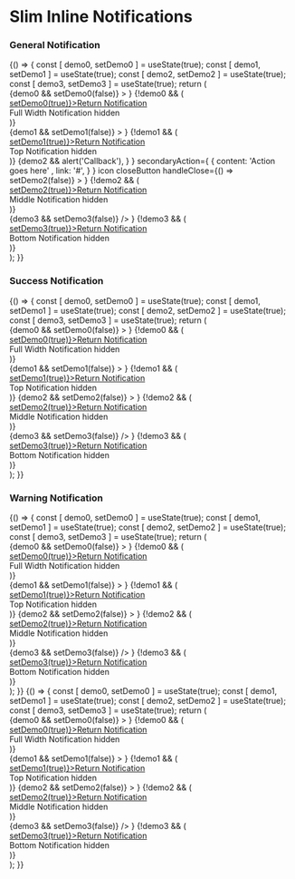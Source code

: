 
<Meta title="Components/Notifications/SlimInline" component={Notification} />

# Slim Inline Notifications

### General Notification

<Preview>
  <Story name="slim inline general notification">
    {() => {
      const [ demo0, setDemo0 ] = useState(true);
      const [ demo1, setDemo1 ] = useState(true);
      const [ demo2, setDemo2 ] = useState(true);
      const [ demo3, setDemo3 ] = useState(true);
      return (
        <div>
            {demo0 &&
              <Notification
                type="slimInline"
                variant="general"
                background
                hideActionIcons
                title="Notification title goes here"
                content="The insurance provider will capture the full description"
                primaryAction={
                  {
                    content: 'Action goes here' ,
                    link: '#',
                  }
                }
                secondaryAction={
                  {
                    content: 'Action goes here' ,
                    link: '#',
                  }
                }
                icon
                closeButton
                handleClose={() => setDemo0(false)}
              >
              </Notification>
            }
            {!demo0 && (
              <div style={{fontSize: '30px'}}>
                <a href="#" title="" style={{fontSize: '14px'}} target="_self" onClick={() => setDemo0(true)}><span style={{marginRight: '5px'}}><FontAwesomeIcon icon={faLongArrowLeft} size="1x" /></span>Return Notification</a>
                <br />
                Full Width Notification hidden
              </div>
            )}
            <div style={{ padding: '2%' }}>
              <FluidContainer>
                <Row>
                  <Column xsOffset={1} cols={10}>
                    {demo1 &&
                      <Notification
                        type="slimInline"
                        variant="general"
                        background
                        hideActionIcons
                        title="Notification title goes here"
                        content="The insurance provider will capture the full description"
                        primaryAction={
                          {
                            content: 'Action goes here' ,
                            link: '#',
                          }
                        }
                        secondaryAction={
                          {
                            content: 'Action goes here' ,
                            link: '#',
                          }
                        }
                        icon
                        closeButton
                        handleClose={() => setDemo1(false)}
                      >
                      </Notification>
                    }
                    {!demo1 && (
                      <div style={{fontSize: '30px'}}>
                        <a href="#" title="" style={{fontSize: '14px'}} target="_self" onClick={() => setDemo1(true)}><span style={{marginRight: '5px'}}><FontAwesomeIcon icon={faLongArrowLeft} size="1x" /></span>Return Notification</a>
                        <br />
                        Top Notification hidden
                      </div>
                    )}
                  </Column>
                </Row>
                <Row>
                  <Column xsOffset={1} cols={10}>
                    {demo2 &&
                      <Notification
                        type="slimInline"
                        variant="general"
                        background
                        hideActionIcons
                        content="The insurance provider will capture the full description"
                        primaryAction={
                          {
                            content: 'Callback example' ,
                            handleClick: () => alert('Callback'),
                          }
                        }
                        secondaryAction={
                          {
                            content: 'Action goes here' ,
                            link: '#',
                          }
                        }
                        icon
                        closeButton
                        handleClose={() => setDemo2(false)}
                      >
                      </Notification>
                    }
                      {!demo2 && (
                        <div style={{fontSize: '30px'}}>
                          <a href="#" title="" style={{fontSize: '14px'}} target="_self" onClick={() => setDemo2(true)}><span style={{marginRight: '5px'}}><FontAwesomeIcon icon={faLongArrowLeft} size="1x" /></span>Return Notification</a>
                          <br />
                          Middle Notification hidden
                        </div>
                      )}
                  </Column>
                </Row>
                <Row>
                  <Column xsOffset={1} cols={10}>
                    <div style={{width: '50%'}}>
                      {demo3 &&
                        <Notification
                          type="slimInline"
                          variant="general"
                          background
                          hideActionIcons
                          title="Notification title goes here"
                          content="Provider will capture the full description"
                          primaryAction={
                            {
                              content: 'Action goes here' ,
                              link: '#',
                            }
                          }
                          secondaryAction={
                            {
                              content: 'Action goes here' ,
                              link: '#',
                            }
                          }
                          icon
                          closeButton
                          handleClose={() => setDemo3(false)}
                        />
                      }
                      {!demo3 && (
                        <div style={{fontSize: '30px'}}>
                          <a href="#" title="" style={{fontSize: '14px'}} target="_self" onClick={() => setDemo3(true)}><span style={{marginRight: '5px'}}><FontAwesomeIcon icon={faLongArrowLeft} size="1x" /></span>Return Notification</a>
                          <br />
                          Bottom Notification hidden
                        </div>
                      )}
                    </div>
                  </Column>
                </Row>
              </FluidContainer>
            </div>
        </div>
      );
    }}
  </Story>
</Preview>

### Success Notification

<Preview>
  <Story name="slim inline success notification">
    {() => {
      const [ demo0, setDemo0 ] = useState(true);
      const [ demo1, setDemo1 ] = useState(true);
      const [ demo2, setDemo2 ] = useState(true);
      const [ demo3, setDemo3 ] = useState(true);
      return (
         <div>
             {demo0 &&
                <Notification
                  type="slimInline"
                  variant="success"
                  background
                  hideActionIcons
                  title="Notification title goes here"
                  content="The insurance provider will capture the full description"
                  primaryAction={
                    {
                      content: 'Action goes here' ,
                      link: '#',
                    }
                  }
                  secondaryAction={
                    {
                      content: 'Action goes here' ,
                      link: '#',
                    }
                  }
                  icon
                  closeButton
                  handleClose={() => setDemo0(false)}
                >
                </Notification>
             }
             {!demo0 && (
                <div style={{fontSize: '30px'}}>
                  <a href="#" title="" style={{fontSize: '14px'}} target="_self" onClick={() => setDemo0(true)}><span style={{marginRight: '5px'}}><FontAwesomeIcon icon={faLongArrowLeft} size="1x" /></span>Return Notification</a>
                  <br />
                  Full Width Notification hidden
                </div>
             )}
             <div style={{ padding: '2%' }}>
                <FluidContainer>
                  <Row>
                    <Column xsOffset={1} cols={10}>
                      {demo1 &&
                        <Notification
                          type="slimInline"
                          variant="success"
                          background
                          hideActionIcons
                          title="Notification title goes here"
                          content="The insurance provider will capture the full description"
                          primaryAction={
                            {
                              content: 'Action goes here' ,
                              link: '#',
                            }
                          }
                          secondaryAction={
                            {
                              content: 'Action goes here' ,
                              link: '#',
                            }
                          }
                          icon
                          closeButton
                          handleClose={() => setDemo1(false)}
                        >
                        </Notification>
                      }
                      {!demo1 && (
                        <div style={{fontSize: '30px'}}>
                          <a href="#" title="" style={{fontSize: '14px'}} target="_self" onClick={() => setDemo1(true)}><span style={{marginRight: '5px'}}><FontAwesomeIcon icon={faLongArrowLeft} size="1x" /></span>Return Notification</a>
                          <br />
                          Top Notification hidden
                        </div>
                      )}
                    </Column>
                  </Row>
                  <Row>
                    <Column xsOffset={1} cols={10}>
                      {demo2 &&
                        <Notification
                          type="slimInline"
                          variant="success"
                          background
                          hideActionIcons
                          content="The insurance provider will capture the full description"
                          primaryAction={
                            {
                              content: 'Action goes here' ,
                              link: '#',
                            }
                          }
                          secondaryAction={
                            {
                              content: 'Action goes here' ,
                              link: '#',
                            }
                          }
                          icon
                          customIcon={faBadgeDollar}
                          closeButton
                          handleClose={() => setDemo2(false)}
                        >
                        </Notification>
                      }
                        {!demo2 && (
                          <div style={{fontSize: '30px'}}>
                            <a href="#" title="" style={{fontSize: '14px'}} target="_self" onClick={() => setDemo2(true)}><span style={{marginRight: '5px'}}><FontAwesomeIcon icon={faLongArrowLeft} size="1x" /></span>Return Notification</a>
                            <br />
                            Middle Notification hidden
                          </div>
                        )}
                    </Column>
                  </Row>
                  <Row>
                    <Column xsOffset={1} cols={10}>
                      <div style={{width: '50%'}}>
                        {demo3 &&
                          <Notification
                            type="slimInline"
                            variant="success"
                            background
                            hideActionIcons
                            title="Notification title goes here"
                            content="Provider will capture the full description"
                            primaryAction={
                              {
                                content: 'Action goes here' ,
                                link: '#',
                              }
                            }
                            secondaryAction={
                              {
                                content: 'Action goes here' ,
                                link: '#',
                              }
                            }
                            icon
                            closeButton
                            handleClose={() => setDemo3(false)}
                          />
                        }
                        {!demo3 && (
                          <div style={{fontSize: '30px'}}>
                            <a href="#" title="" style={{fontSize: '14px'}} target="_self" onClick={() => setDemo3(true)}><span style={{marginRight: '5px'}}><FontAwesomeIcon icon={faLongArrowLeft} size="1x" /></span>Return Notification</a>
                            <br />
                            Bottom Notification hidden
                          </div>
                        )}
                      </div>
                    </Column>
                  </Row>
                </FluidContainer>
            </div>
        </div>
      );
    }}
  </Story>
</Preview>

### Warning Notification

<Preview>
  <Story name="slim inline warning notification">
    {() => {
      const [ demo0, setDemo0 ] = useState(true);
      const [ demo1, setDemo1 ] = useState(true);
      const [ demo2, setDemo2 ] = useState(true);
      const [ demo3, setDemo3 ] = useState(true);
      return (
        <div>
            {demo0 &&
              <Notification
                type="slimInline"
                variant="warning"
                background
                hideActionIcons
                title="Notification title goes here"
                content="The insurance provider will capture the full description"
                primaryAction={
                  {
                    content: 'Action goes here' ,
                    link: '#',
                  }
                }
                secondaryAction={
                  {
                    content: 'Action goes here' ,
                    link: '#',
                  }
                }
                icon
                closeButton
                handleClose={() => setDemo0(false)}
              >
              </Notification>
            }
            {!demo0 && (
              <div style={{fontSize: '30px'}}>
                <a href="#" title="" style={{fontSize: '14px'}} target="_self" onClick={() => setDemo0(true)}><span style={{marginRight: '5px'}}><FontAwesomeIcon icon={faLongArrowLeft} size="1x" /></span>Return Notification</a>
                <br />
                Full Width Notification hidden
              </div>
            )}
            <div style={{ padding: '2%' }}>
              <FluidContainer>
                <Row>
                  <Column xsOffset={1} cols={10}>
                    {demo1 &&
                      <Notification
                        type="slimInline"
                        variant="warning"
                        background
                        hideActionIcons
                        title="Notification title goes here"
                        content="The insurance provider will capture the full description"
                        primaryAction={
                          {
                            content: 'Action goes here' ,
                            link: '#',
                          }
                        }
                        secondaryAction={
                          {
                            content: 'Action goes here' ,
                            link: '#',
                          }
                        }
                        icon
                        closeButton
                        handleClose={() => setDemo1(false)}
                      >
                      </Notification>
                    }
                    {!demo1 && (
                      <div style={{fontSize: '30px'}}>
                        <a href="#" title="" style={{fontSize: '14px'}} target="_self" onClick={() => setDemo1(true)}><span style={{marginRight: '5px'}}><FontAwesomeIcon icon={faLongArrowLeft} size="1x" /></span>Return Notification</a>
                        <br />
                        Top Notification hidden
                      </div>
                    )}
                  </Column>
                </Row>
                <Row>
                  <Column xsOffset={1} cols={10}>
                    {demo2 &&
                      <Notification
                        type="slimInline"
                        variant="warning"
                        background
                        hideActionIcons
                        content="The insurance provider will capture the full description"
                        primaryAction={
                          {
                            content: 'Action goes here' ,
                            link: '#',
                          }
                        }
                        secondaryAction={
                          {
                            content: 'Action goes here' ,
                            link: '#',
                          }
                        }
                        icon
                        closeButton
                        handleClose={() => setDemo2(false)}
                      >
                      </Notification>
                    }
                      {!demo2 && (
                        <div style={{fontSize: '30px'}}>
                          <a href="#" title="" style={{fontSize: '14px'}} target="_self" onClick={() => setDemo2(true)}><span style={{marginRight: '5px'}}><FontAwesomeIcon icon={faLongArrowLeft} size="1x" /></span>Return Notification</a>
                          <br />
                          Middle Notification hidden
                        </div>
                      )}
                  </Column>
                </Row>
                <Row>
                  <Column xsOffset={1} cols={10}>
                    <div style={{width: '50%'}}>
                      {demo3 &&
                        <Notification
                          type="slimInline"
                          variant="warning"
                          background
                          hideActionIcons
                          title="Notification title goes here"
                          content="Provider will capture the full description"
                          primaryAction={
                            {
                              content: 'Action goes here' ,
                              link: '#',
                            }
                          }
                          secondaryAction={
                            {
                              content: 'Action goes here' ,
                              link: '#',
                            }
                          }
                          icon
                          closeButton
                          handleClose={() => setDemo3(false)}
                        />
                      }
                      {!demo3 && (
                        <div style={{fontSize: '30px'}}>
                          <a href="#" title="" style={{fontSize: '14px'}} target="_self" onClick={() => setDemo3(true)}><span style={{marginRight: '5px'}}><FontAwesomeIcon icon={faLongArrowLeft} size="1x" /></span>Return Notification</a>
                          <br />
                          Bottom Notification hidden
                        </div>
                      )}
                    </div>
                  </Column>
                </Row>
              </FluidContainer>
            </div>
        </div>
      );
    }}
  </Story>
</Preview>

<Preview>
  <Story name="slim inline error notification">
    {() => {
      const [ demo0, setDemo0 ] = useState(true);
      const [ demo1, setDemo1 ] = useState(true);
      const [ demo2, setDemo2 ] = useState(true);
      const [ demo3, setDemo3 ] = useState(true);
      return (
        <div>
            {demo0 &&
              <Notification
                type="slimInline"
                variant="error"
                background
                hideActionIcons
                title="Notification title goes here"
                content="The insurance provider will capture the full description"
                primaryAction={
                  {
                    content: 'Action goes here' ,
                    link: '#',
                  }
                }
                secondaryAction={
                  {
                    content: 'Action goes here' ,
                    link: '#',
                  }
                }
                icon
                closeButton
                handleClose={() => setDemo0(false)}
              >
              </Notification>
            }
            {!demo0 && (
              <div style={{fontSize: '30px'}}>
                <a href="#" title="" style={{fontSize: '14px'}} target="_self" onClick={() => setDemo0(true)}><span style={{marginRight: '5px'}}><FontAwesomeIcon icon={faLongArrowLeft} size="1x" /></span>Return Notification</a>
                <br />
                Full Width Notification hidden
              </div>
            )}
            <div style={{ padding: '2%' }}>
              <FluidContainer>
                <Row>
                  <Column xsOffset={1} cols={10}>
                    {demo1 &&
                      <Notification
                        type="slimInline"
                        variant="error"
                        background
                        hideActionIcons
                        title="Notification title goes here"
                        content="The insurance provider will capture the full description"
                        primaryAction={
                          {
                            content: 'Action goes here' ,
                            link: '#',
                          }
                        }
                        secondaryAction={
                          {
                            content: 'Action goes here' ,
                            link: '#',
                          }
                        }
                        icon
                        closeButton
                        handleClose={() => setDemo1(false)}
                      >
                      </Notification>
                    }
                    {!demo1 && (
                      <div style={{fontSize: '30px'}}>
                        <a href="#" title="" style={{fontSize: '14px'}} target="_self" onClick={() => setDemo1(true)}><span style={{marginRight: '5px'}}><FontAwesomeIcon icon={faLongArrowLeft} size="1x" /></span>Return Notification</a>
                        <br />
                        Top Notification hidden
                      </div>
                    )}
                  </Column>
                </Row>
                <Row>
                  <Column xsOffset={1} cols={10}>
                    {demo2 &&
                      <Notification
                        type="slimInline"
                        variant="error"
                        background
                        hideActionIcons
                        content="The insurance provider will capture the full description"
                        primaryAction={
                          {
                            content: 'Action goes here' ,
                            link: '#',
                          }
                        }
                        secondaryAction={
                          {
                            content: 'Action goes here' ,
                            link: '#',
                          }
                        }
                        icon
                        closeButton
                        handleClose={() => setDemo2(false)}
                      >
                      </Notification>
                    }
                      {!demo2 && (
                        <div style={{fontSize: '30px'}}>
                          <a href="#" title="" style={{fontSize: '14px'}} target="_self" onClick={() => setDemo2(true)}><span style={{marginRight: '5px'}}><FontAwesomeIcon icon={faLongArrowLeft} size="1x" /></span>Return Notification</a>
                          <br />
                          Middle Notification hidden
                        </div>
                      )}
                  </Column>
                </Row>
                <Row>
                  <Column xsOffset={1} cols={10}>
                    <div style={{width: '50%'}}>
                      {demo3 &&
                        <Notification
                          type="slimInline"
                          variant="error"
                          background
                          hideActionIcons
                          title="Notification title goes here"
                          content="Provider will capture the full description"
                          primaryAction={
                            {
                              content: 'Action goes here' ,
                              link: '#',
                            }
                          }
                          secondaryAction={
                            {
                              content: 'Action goes here' ,
                              link: '#',
                            }
                          }
                          icon
                          closeButton
                          handleClose={() => setDemo3(false)}
                        />
                      }
                      {!demo3 && (
                        <div style={{fontSize: '30px'}}>
                          <a href="#" title="" style={{fontSize: '14px'}} target="_self" onClick={() => setDemo3(true)}><span style={{marginRight: '5px'}}><FontAwesomeIcon icon={faLongArrowLeft} size="1x" /></span>Return Notification</a>
                          <br />
                          Bottom Notification hidden
                        </div>
                      )}
                    </div>
                  </Column>
                </Row>
              </FluidContainer>
            </div>
        </div>
      );
    }}
  </Story>
</Preview>


<Props of={Notification} />


